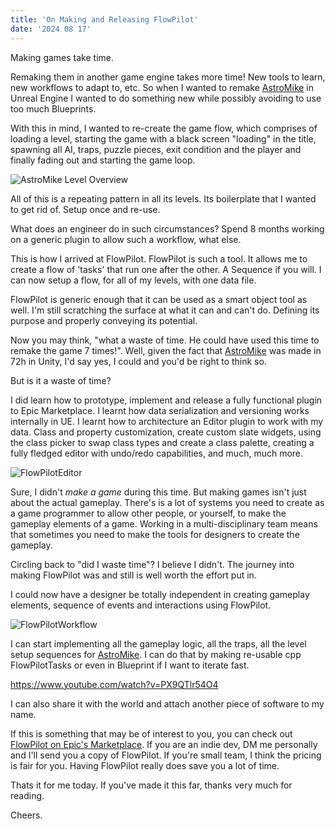 ```yaml
---
title: 'On Making and Releasing FlowPilot'
date: '2024 08 17'
---
```


Making games take time. 

Remaking them in another game engine takes more time! New tools to learn, new workflows to adapt to, etc. So when I wanted to remake [AstroMike](/projects/astromike-2017/) in Unreal Engine I wanted to do something new while possibly avoiding to use too much Blueprints.

With this in mind, I wanted to re-create the game flow, which comprises of loading a level, starting the game with a black screen "loading" in the title, spawning all AI, traps, puzzle pieces, exit condition and the player and finally fading out and starting the game loop.

![AstroMike Level Overview](/astromike/screen_2.png)

All of this is a repeating pattern in all its levels. Its boilerplate that I wanted to get rid of. Setup once and re-use.

What does an engineer do in such circumstances? Spend 8 months working on a generic plugin to allow such a workflow, what else.

This is how I arrived at FlowPilot. FlowPilot is such a tool. It allows me to create a flow of 'tasks' that run one after the other. A Sequence if you will. I can now setup a flow, for all of my levels, with one data file. 

FlowPilot is generic enough that it can be used as a smart object tool as well. I'm still scratching the surface at what it can and can't do. Defining its purpose and properly conveying its potential.

Now you may think, "what a waste of time. He could have used this time to remake the game 7 times!". Well, given the fact that [AstroMike](/projects/astromike-2017/) was made in 72h in Unity, I'd say yes, I could and you'd be right to think so.

But is it a waste of time?

I did learn how to prototype, implement and release a fully functional plugin to Epic Marketplace. I learnt how data serialization and versioning works internally in UE. I learnt how to architecture an Editor plugin to work with my data. Class and property customization, create custom slate widgets, using the class picker to swap class types and create a class palette, creating a fully fledged editor with undo/redo capabilities, and much, much more.

![FlowPilotEditor](/flowpilot/fp_editor_view.png)

Sure, I didn't _make a game_ during this time. But making games isn't just about the actual gameplay. There's is a lot of systems you need to create as a game programmer to allow other people, or yourself, to make the gameplay elements of a game. Working in a multi-disciplinary team means that sometimes you need to make the tools for designers to create the gameplay.

Circling back to "did I waste time"? I believe I didn't. The journey into making FlowPilot was and still is well worth the effort put in. 

I could now have a designer be totally independent in creating gameplay elements, sequence of events and interactions using FlowPilot. 

![FlowPilotWorkflow](/flowpilot/fp_cpp_bp_workflow.png)

I can start implementing all the gameplay logic, all the traps, all the level setup sequences for [AstroMike](/projects/astromike-2017/). I can do that by making re-usable cpp FlowPilotTasks or even in Blueprint if I want to iterate fast.

https://www.youtube.com/watch?v=PX9QTlr54O4

I can also share it with the world and attach another piece of software to my name.

If this is something that may be of interest to you, you can check out [FlowPilot on Epic's Marketplace](https://www.unrealengine.com/marketplace/en-US/product/88621a7957c0435991e5d0ce327e9f68). If you are an indie dev, DM me personally and I'll send you a copy of FlowPilot. If you're small team, I think the pricing is fair for you. Having FlowPilot really does save you a lot of time.

Thats it for me today. If you've made it this far, thanks very much for reading. 

Cheers.
